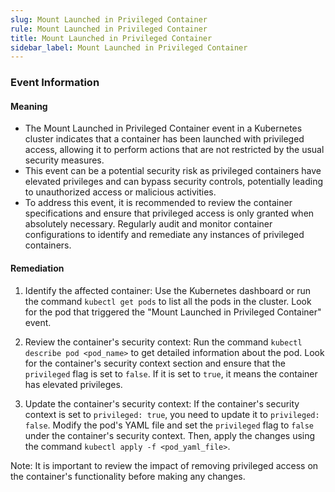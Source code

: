 ```yaml
--- 
slug: Mount Launched in Privileged Container
rule: Mount Launched in Privileged Container
title: Mount Launched in Privileged Container
sidebar_label: Mount Launched in Privileged Container
---
```

                   
### Event Information

#### Meaning

- The Mount Launched in Privileged Container event in a Kubernetes cluster indicates that a container has been launched with privileged access, allowing it to perform actions that are not restricted by the usual security measures.
- This event can be a potential security risk as privileged containers have elevated privileges and can bypass security controls, potentially leading to unauthorized access or malicious activities.
- To address this event, it is recommended to review the container specifications and ensure that privileged access is only granted when absolutely necessary. Regularly audit and monitor container configurations to identify and remediate any instances of privileged containers.

#### Remediation

1. Identify the affected container: Use the Kubernetes dashboard or run the command `kubectl get pods` to list all the pods in the cluster. Look for the pod that triggered the "Mount Launched in Privileged Container" event.

2. Review the container's security context: Run the command `kubectl describe pod <pod_name>` to get detailed information about the pod. Look for the container's security context section and ensure that the `privileged` flag is set to `false`. If it is set to `true`, it means the container has elevated privileges.

3. Update the container's security context: If the container's security context is set to `privileged: true`, you need to update it to `privileged: false`. Modify the pod's YAML file and set the `privileged` flag to `false` under the container's security context. Then, apply the changes using the command `kubectl apply -f <pod_yaml_file>`.

Note: It is important to review the impact of removing privileged access on the container's functionality before making any changes.


 